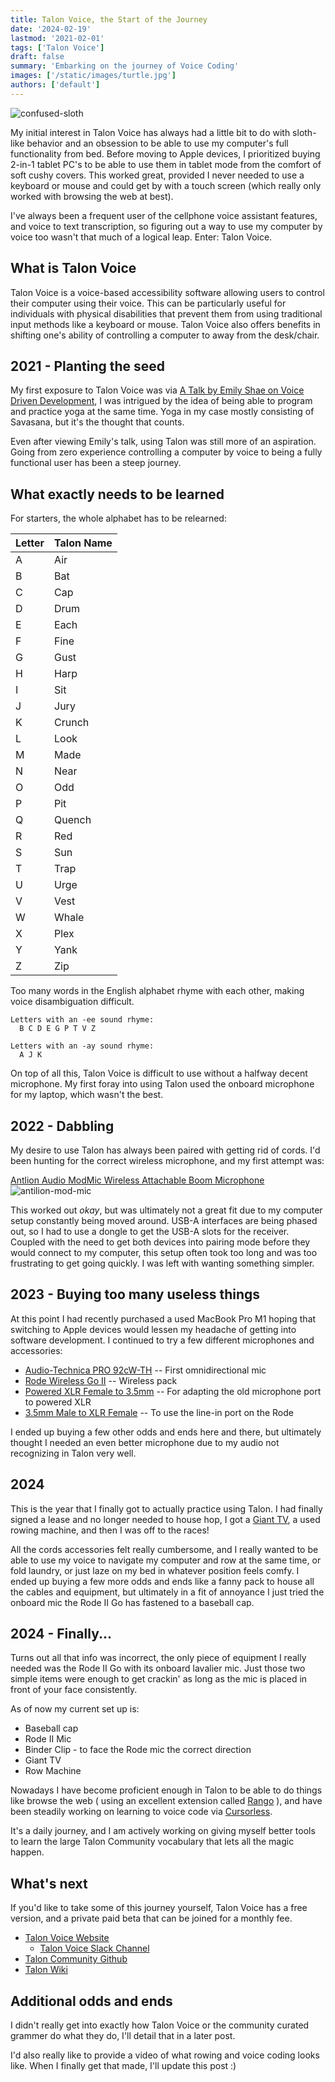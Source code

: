 ```yaml
---
title: Talon Voice, the Start of the Journey
date: '2024-02-19'
lastmod: '2021-02-01'
tags: ['Talon Voice']
draft: false
summary: 'Embarking on the journey of Voice Coding'
images: ['/static/images/turtle.jpg']
authors: ['default']
---
```


![confused-sloth](/static/images/sloth.jpg)

My initial interest in Talon Voice has always had a little bit to do with sloth-like behavior and an obsession to be able to use my computer's full functionality from bed. Before moving to Apple devices, I prioritized buying 2-in-1 tablet PC's to be able to use them in tablet mode from the comfort of soft cushy covers. This worked great, provided I never needed to use a keyboard or mouse and could get by with a touch screen (which really only worked with browsing the web at best).

I've always been a frequent user of the cellphone voice assistant features, and voice to text transcription, so figuring out a way to use my computer by voice too wasn't that much of a logical leap. Enter: Talon Voice.

## What is Talon Voice

Talon Voice is a voice-based accessibility software allowing users to control their computer using their voice. This can be particularly useful for individuals with physical disabilities that prevent them from using traditional input methods like a keyboard or mouse. Talon Voice also offers benefits in shifting one's ability of controlling a computer to away from the desk/chair.

## 2021 - Planting the seed

My first exposure to Talon Voice was via [A Talk by Emily Shae on Voice Driven Development](https://whalequench.club/blog/2019/09/14/strange-loop.html), I was intrigued by the idea of being able to program and practice yoga at the same time. Yoga in my case mostly consisting of Savasana, but it's the thought that counts.

Even after viewing Emily's talk, using Talon was still more of an aspiration. Going from zero experience controlling a computer by voice to being a fully functional user has been a steep journey.

## What exactly needs to be learned

For starters, the whole alphabet has to be relearned:

| Letter | Talon Name |
| ------ | ---------- |
| A      | Air        |
| B      | Bat        |
| C      | Cap        |
| D      | Drum       |
| E      | Each       |
| F      | Fine       |
| G      | Gust       |
| H      | Harp       |
| I      | Sit        |
| J      | Jury       |
| K      | Crunch     |
| L      | Look       |
| M      | Made       |
| N      | Near       |
| O      | Odd        |
| P      | Pit        |
| Q      | Quench     |
| R      | Red        |
| S      | Sun        |
| T      | Trap       |
| U      | Urge       |
| V      | Vest       |
| W      | Whale      |
| X      | Plex       |
| Y      | Yank       |
| Z      | Zip        |

Too many words in the English alphabet rhyme with each other, making voice disambiguation difficult.

```text
Letters with an -ee sound rhyme:
  B C D E G P T V Z

Letters with an -ay sound rhyme:
  A J K
```

On top of all this, Talon Voice is difficult to use without a halfway decent microphone. My first foray into using Talon used the onboard microphone for my laptop, which wasn't the best.

## 2022 - Dabbling

My desire to use Talon has always been paired with getting rid of cords. I'd been hunting for the correct wireless microphone, and my first attempt was:

[Antlion Audio ModMic Wireless Attachable Boom Microphone](https://www.amazon.com/gp/product/B07KQF165L/ref=ppx_yo_dt_b_search_asin_title?ie=UTF8&psc=1)
![antilion-mod-mic](/static/images/modmic.jpg)

This worked out _okay_, but was ultimately not a great fit due to my computer setup constantly being moved around. USB-A interfaces are being phased out, so I had to use a dongle to get the USB-A slots for the receiver. Coupled with the need to get both devices into pairing mode before they would connect to my computer, this setup often took too long and was too frustrating to get going quickly. I was left with wanting something simpler.

## 2023 - Buying too many useless things

At this point I had recently purchased a used MacBook Pro M1 hoping that switching to Apple devices would lessen my headache of getting into software development. I continued to try a few different microphones and accessories:

- [Audio-Technica PRO 92cW-TH](https://www.amazon.com/gp/product/B0013UOKB6/ref=ppx_yo_dt_b_search_asin_title?ie=UTF8&th=1) -- First omnidirectional mic
- [Rode Wireless Go II](https://www.amazon.com/gp/product/B08XFQ6KP9/ref=ppx_yo_dt_b_search_asin_title?ie=UTF8&th=1) -- Wireless pack
- [Powered XLR Female to 3.5mm](https://www.amazon.com/gp/product/B07J5QT23H/ref=ppx_yo_dt_b_search_asin_title?ie=UTF8&psc=1) -- For adapting the old microphone port to powered XLR
- [3.5mm Male to XLR Female](https://www.amazon.com/gp/product/B07FZJ9325/ref=ppx_yo_dt_b_search_asin_title?ie=UTF8&psc=1) -- To use the line-in port on the Rode

I ended up buying a few other odds and ends here and there, but ultimately thought I needed an even better microphone due to my audio not recognizing in Talon very well.

## 2024

This is the year that I finally got to actually practice using Talon. I had finally signed a lease and no longer needed to house hop, I got a [Giant TV](https://www.amazon.com/gp/product/B0BTTTWHBW/ref=ppx_yo_dt_b_search_asin_image?ie=UTF8&psc=1), a used rowing machine, and then I was off to the races!

All the cords accessories felt really cumbersome, and I really wanted to be able to use my voice to navigate my computer and row at the same time, or fold laundry, or just laze on my bed in whatever position feels comfy. I ended up buying a few more odds and ends like a fanny pack to house all the cables and equipment, but ultimately in a fit of annoyance I just tried the onboard mic the Rode II Go has fastened to a baseball cap.

## 2024 - Finally...

Turns out all that info was incorrect, the only piece of equipment I really needed was the Rode II Go with its onboard lavalier mic. Just those two simple items were enough to get crackin' as long as the mic is placed in front of your face consistently.

As of now my current set up is:

- Baseball cap
- Rode II Mic
- Binder Clip - to face the Rode mic the correct direction
- Giant TV
- Row Machine

Nowadays I have become proficient enough in Talon to be able to do things like browse the web ( using an excellent extension called [Rango](https://rango.click/#/) ), and have been steadily working on learning to voice code via [Cursorless](https://www.cursorless.org/).

It's a daily journey, and I am actively working on giving myself better tools to learn the large Talon Community vocabulary that lets all the magic happen.

## What's next

If you'd like to take some of this journey yourself, Talon Voice has a free version, and a private paid beta that can be joined for a monthly fee.

- [Talon Voice Website](https://talonvoice.com/)
  - [Talon Voice Slack Channel](https://talonvoice.com/chat)
- [Talon Community Github](https://github.com/talonhub/community/)
- [Talon Wiki](https://talon.wiki/)

## Additional odds and ends

I didn't really get into exactly how Talon Voice or the community curated grammer do what they do, I'll detail that in a later post.

I'd also really like to provide a video of what rowing and voice coding looks like. When I finally get that made, I'll update this post :)

